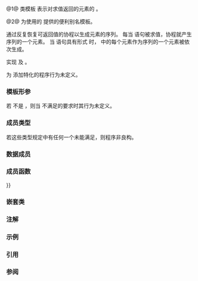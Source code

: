 {{cpp/title|generator}}
{{cpp/coroutine/generator/navbar}}
{{dcl begin}}
{{dcl header|generator}}
{{dcl|num=1|since=c++23|1=
template&lt;
    class Ref,
    class V = void,
    class Allocator = void &gt;
class generator
    : public ranges::view_interface&lt;generator&lt;Ref, V, Allocator&gt;&gt;
}}
{{dcl|num=2|since=c++23|1=
namespace pmr {
    template&lt; class Ref, class V = void &gt;
    using generator =
        std::generator&lt;Ref, V, std::pmr::polymorphic_allocator&lt;&gt;&gt;;
}
}}
{{dcl end}}

@1@ 类模板 {{tt|std::generator}} 表示对{{lt|cpp/language/coroutines|协程}}求值返回的元素的 {{lconcept|view}}。

@2@ 为使用{{lt|cpp/memory/polymorphic allocator|多态分配器}}的 {{tt|generator}} 提供的便利别名模板。

{{tt|std::generator}} 通过反复恢复可返回值的协程以生成元素的序列。
每当 {{c/core|co_yield}} 语句被求值，协程就产生序列的一个元素。
当 {{c/core|co_yield}} 语句具有形式 {{c|co_yield ranges::elements_of(rng)}} 时，{{lconcept|range}} {{c|rng}} 中的每个元素作为序列的一个元素被依次生成。

{{tt|std::generator}} 实现 {{lconcept|view}} 及 {{lconcept|input_range}}。

为 {{tt|std::generator}} 添加特化的程序行为未定义。

===模板形参===
{{par begin}}
{{par|Ref|生成器的引用类型（{{lc|ranges::range_reference_t}}）。如果 {{tt|V}} 是 {{c/core|void}}，则值类型和引用类型均从 {{tt|Ref}} 推导}}
{{par|V|生成器的值类型（{{lc|ranges::range_value_t}}），或者为 {{c/core|void}}}}
{{par|Allocator|分配器类型或者 {{c/core|void}}}}
{{par end}}

若 {{tt|Allocator}} 不是 {{c/core|void}}，则当 {{tt|Allocator}} 不满足{{named req|Allocator}}的要求时其行为未定义。

===成员类型===
{{dsc begin}}
{{dsc hitem|成员|定义}}
{{dsc expos mem type|value|private=yes|{{c/core|std::conditional_t&lt;std::is_void_v&lt;V&gt;, std::remove_cvref_t&lt;{{void}}Ref&gt;, V&gt;;}}}}
{{dsc expos mem type|reference|private=yes|{{c/core|std::conditional_t&lt;std::is_void_v&lt;V&gt;, Ref&amp;&amp;, Ref&gt;;}}}}
{{dsc|{{anchor|yielded}}{{tt|yielded}}|{{box/core|{{c/core|std::conditional_t&lt;std::is_reference_v&lt;}}{{tti|reference}}{{sep}}{{c/core|&gt;,}}{{nbspt|1}}{{tti|reference}}{{c/core|, const}}{{nbspt|1}}{{tti|reference}}{{sep}}{{c/core|&amp;&gt;}}}}}}
{{dsc end}}

{{par begin}}
{{par hreq}}
{{par req|{{c/core|std::allocator_traits&lt;Allocator&gt;::pointer}} 是指针类型。}}
{{par req|{{tti|value}} 是无 cv 限定的对象类型。}}
{{par req|{{tti|reference}} 是引用类型或者无 cv 限定的实现 {{lconcept|copy_constructible}} 的对象类型。}}
{{par req|令 {{tti|RRef}} 表示：{{box/core|{{c/core|std::remove_reference_t&lt;}}{{tti|reference}}{{sep}}{{c/core|&gt;&amp;&amp;}}}}，若 {{tti|reference}} 是引用类型，否则是 {{tti|reference}}。
* 实现 {{box/core|{{c/core|std::common_reference_with&lt;}}{{tti|reference}}{{sep}}{{c/core|&amp;&amp;,}}{{nbspt|1}}{{tti|value}}{{sep}}{{c/core|&amp;&gt;}}}}。
* 实现 {{box/core|{{c/core|std::common_reference_with&lt;}}{{tti|reference}}{{sep}}{{c/core|&amp;&amp;,}}{{nbspt|1}}{{tti|RRef}}{{sep}}{{c/core|&amp;&amp;&gt;}}}}。
* 实现 {{box/core|{{c/core|std::common_reference_with&lt;}}{{tti|RRef}}{{sep}}{{c/core|&amp;&amp;, const}}{{nbspt|1}}{{tti|value}}{{sep}}{{c/core|&amp;&gt;}}}}。
}}
{{par end}}

若这些类型规定中有任何一个未能满足，则程序非良构。

===数据成员===
{{dsc begin}}
{{dsc hitem|成员|定义}}
{{dsc expos mem obj|active_|id=active|private=yes|
每个 {{tt|std::generator}} 的活动实例内部都关联一个栈（如同以类型 {{c/core|std::unique_ptr&lt;std::stack&lt;std::coroutine_handle&lt;&gt;&gt;&gt; 的对象持有}}）。
* 当调用 {{rlt|begin}} 时，建立新栈且将该生成器加入到这个栈中。
* 当 {{c|co_yield ranges::elements_of(rng)}} 语句在生成器体中求值时，将 {{c|rng}} 转换为生成器且加入到包含外围生成器的栈中。
* 当生成器的迭代器{{rl|iterator#自增|自增}}时，恢复关联栈栈顶的协程。
* 当生成器完成时 (也就是 {{l2tt|cpp/coroutine/generator/promise_type/final_suspend}} 被调用时)，从此栈中移除它。}}
{{dsc expos mem obj|coroutine_|id=coroutine|private=yes|{{c/core|std::coroutine_handle&lt;promise_type&gt;}} 类型的句柄}}
{{dsc end}}

===成员函数===
{{dsc begin}}
{{dsc inc|cpp/coroutine/generator/dsc constructor}}
{{dsc inc|cpp/coroutine/generator/dsc destructor}}
{{dsc inc|cpp/coroutine/generator/dsc operator{{=}}}}
{{dsc inc|cpp/coroutine/generator/dsc begin}}
{{dsc inc|cpp/coroutine/generator/dsc end}}
{{cpp/ranges/view_interface/inherit|embedded=yes|front=invalid|back=invalid|data=invalid|size=invalid|operator[]=invalid}}
{{dsc end}}

===嵌套类===
{{dsc begin}}
{{dsc mem class|cpp/coroutine/generator/promise_type|承诺类型}}
{{dsc expos mem class|cpp/coroutine/generator/iterator|迭代器类型}}
{{dsc end}}

===注解===
{{feature test macro|value=202207L|std=C++23|__cpp_lib_generator|{{ttt|std::generator}} &amp;ndash; 适用于{{lt|cpp/ranges|范围}}的同步{{rlp|/|协程}}生成器}}

===示例===
{{example
|code=
#include &lt;generator&gt;
#include &lt;iostream&gt;

template&lt;typename T&gt;
struct Tree
{
    T value;
    Tree *left{}, *right{};

    std::generator&lt;const T&amp;&gt; traverse_inorder() const
    {
        if (left)
            co_yield std::ranges::elements_of(left-&gt;traverse_inorder());

        co_yield value;

        if (right)
            co_yield std::ranges::elements_of(right-&gt;traverse_inorder());
    }
};

int main()
{
    Tree&lt;char&gt; tree[]
    {
                                    {'D', tree + 1, tree + 2},
        //                            │
        //            ┌───────────────┴────────────────┐
        //            │                                │
                    {'B', tree + 3, tree + 4},       {'F', tree + 5, tree + 6},
        //            │                                │
        //  ┌─────────┴─────────────┐      ┌───────────┴─────────────┐
        //  │                       │      │                         │
          {'A'},                  {'C'}, {'E'},                    {'G'}
    };

    for (char x : tree-&gt;traverse_inorder())
        std::cout &lt;&lt; x &lt;&lt; ' ';
    std::cout &lt;&lt; '\n';
}
|output=
A B C D E F G
}}

===引用===
{{ref std c++23}}
{{ref std|title=Range generators|id=coro.generator|section=26.8}}
{{ref std end}}

===参阅===
{{dsc begin}}
{{dsc inc|cpp/coroutine/dsc noop_coroutine}}
{{dsc end}}

{{langlinks|en|es|ja|ru}}